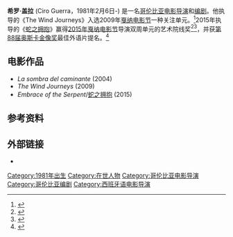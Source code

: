 {{Infobox person
|image = Ciro Guerra.jpg
| name        = Ciro Guerra
| birth_date   = {{birth date and age|1981|2|6|df=yes}}
| birth_place  = [[哥伦比亚|哥伦比亚]][[里奧德奧羅_(塞薩爾省)|里奧德奧羅]]
| death_date   = 
| death_place  = 
| occupation  = [[电影导演|电影导演]]<br>[[编剧|编剧]]
| yearsactive = 2004-现在
}}

'''希罗·盖拉''' (Ciro Guerra，1981年2月6日-) 是一名[[哥伦比亚|哥伦比亚]][[电影导演|电影导演]]和[[编剧|编剧]]。他执导的《The Wind Journeys》入选2009年[[戛纳电影节|戛纳电影节]]一种关注单元。<ref name="festival-cannes.com">{{cite web |url=http://www.festival-cannes.com/en/archives/ficheFilm/id/10891792/year/2009.html |title=Festival de Cannes: The Wind Journeys |accessdate=17 May 2009 |work=festival-cannes.com |archive-date=2014-10-08 |archive-url=https://web.archive.org/web/20141008231741/http://www.festival-cannes.com/en/archives/ficheFilm/id/10891792/year/2009.html |dead-url=no }}</ref>2015年执导的《[[蛇之拥抱|蛇之拥抱]]》赢得[[2015年戛纳电影节|2015年戛纳电影节]]导演双周单元的艺术院线奖<ref name="Quinzaine">{{cite web |url=http://www.quinzaine-realisateurs.com/the-directors-fortnight-2015-selection-p487.html |title=The Directors' Fortnight 2015 selection! |accessdate=21 April 2015 |work=Quinzaine des Réalisateurs |deadurl=yes |archiveurl=https://web.archive.org/web/20150423224901/http://www.quinzaine-realisateurs.com/the-directors-fortnight-2015-selection-p487.html |archivedate=2015年4月23日 }}</ref><ref name="Variety">{{cite web |url=http://variety.com/2015/film/festivals/cannes-directors-fortnight-lineup-unveiled-1201476479/ |title=Cannes: Directors’ Fortnight Unveils 2015 Lineup |author=Justin Chang |date=21 April 2015 |accessdate=21 April 2015 |work=Variety |archive-date=2016-01-13 |archive-url=https://web.archive.org/web/20160113190136/http://variety.com/2015/film/festivals/cannes-directors-fortnight-lineup-unveiled-1201476479/ |dead-url=no }}</ref>，并获[[第88届奥斯卡金像奖|第88届奥斯卡金像奖]]最佳外语片提名。<ref name="88nom">{{cite web |url=http://www.hollywoodreporter.com/news/oscar-nominations-2016-full-list-855670 |title=Oscar Nominations: The Complete List |work=[[The_Hollywood_Reporter|The Hollywood Reporter]] |last=Ford |first=Rebecca |date=14 January 2016 |accessdate=14 January 2016 |archive-date=2020-01-15 |archive-url=https://web.archive.org/web/20200115093332/https://www.hollywoodreporter.com/lists/oscars-nominations-complete-list-855398 |dead-url=no }}</ref>

==电影作品==
* ''La sombra del caminante'' (2004)
* ''The Wind Journeys'' (2009)
* ''Embrace of the Serpent''/[[蛇之拥抱|蛇之拥抱]] (2015)

==参考资料==
{{reflist}}

==外部链接==
*{{IMDb name|1458734|Ciro Guerra}}

{{Authority control}}

{{DEFAULTSORT:Guerra, Ciro}}
[[Category:1981年出生|Category:1981年出生]]
[[Category:在世人物|Category:在世人物]]
[[Category:哥伦比亚电影导演|Category:哥伦比亚电影导演]]
[[Category:哥伦比亚编剧|Category:哥伦比亚编剧]]
[[Category:西班牙语电影导演|Category:西班牙语电影导演]]